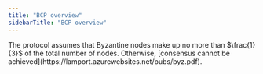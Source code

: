 ```yaml
---
title: "BCP overview"
sidebarTitle: "BCP overview"
---
```



<Stub issue="987" />

<Aside type="note">
  The protocol assumes that Byzantine nodes make up no more than $\frac{1}{3}$ of the total number of nodes. Otherwise, [consensus cannot be achieved](https://lamport.azurewebsites.net/pubs/byz.pdf).
</Aside>
